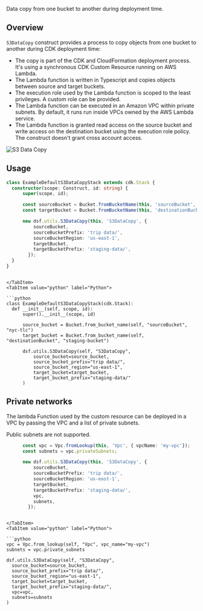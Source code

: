 [//]: # (This file is generated, do not modify directly, update the README.md in framework/src/utils)

Data copy from one bucket to another during deployment time.

## Overview

`S3DataCopy` construct provides a process to copy objects from one bucket to another during CDK deployment time:
- The copy is part of the CDK and CloudFormation deployment process. It's using a synchronous CDK Custom Resource running on AWS Lambda.
- The Lambda function is written in Typescript and copies objects between source and target buckets.
- The execution role used by the Lambda function is scoped to the least privileges. A custom role can be provided.
- The Lambda function can be executed in an Amazon VPC within private subnets. By default, it runs run inside VPCs owned by the AWS Lambda service.
- The Lambda function is granted read access on the source bucket and write access on the destination bucket using the execution role policy. The construct doesn't grant cross account access.

![S3 Data Copy](../../../../static/img/s3-data-copy.png)

## Usage

<Tabs>
  <TabItem value="typescript" label="TypeScript" default>

  ```typescript
class ExampleDefaultS3DataCopyStack extends cdk.Stack {
    constructor(scope: Construct, id: string) {
        super(scope, id);

        const sourceBucket = Bucket.fromBucketName(this, 'sourceBucket', 'nyc-tlc');
        const targetBucket = Bucket.fromBucketName(this, 'destinationBucket', 'staging-bucket');

        new dsf.utils.S3DataCopy(this, 'S3DataCopy', {
            sourceBucket,
            sourceBucketPrefix: 'trip data/',
            sourceBucketRegion: 'us-east-1',
            targetBucket,
            targetBucketPrefix: 'staging-data/',
          });
    }
}
  ```
  
  ```mdx-code-block
  
  </TabItem>
  <TabItem value="python" label="Python">

  ```python
class ExampleDefaultS3DataCopyStack(cdk.Stack):
    def __init__(self, scope, id):
        super().__init__(scope, id)

        source_bucket = Bucket.from_bucket_name(self, "sourceBucket", "nyc-tlc")
        target_bucket = Bucket.from_bucket_name(self, "destinationBucket", "staging-bucket")

        dsf.utils.S3DataCopy(self, "S3DataCopy",
            source_bucket=source_bucket,
            source_bucket_prefix="trip data/",
            source_bucket_region="us-east-1",
            target_bucket=target_bucket,
            target_bucket_prefix="staging-data/"
        )
  ```

  </TabItem>
</Tabs>

## Private networks

The lambda Function used by the custom resource can be deployed in a VPC by passing the VPC and a list of private subnets.

Public subnets are not supported.

<Tabs>
  <TabItem value="typescript" label="TypeScript" default>

  ```typescript
        const vpc = Vpc.fromLookup(this, 'Vpc', { vpcName: 'my-vpc'});
        const subnets = vpc.privateSubnets;

        new dsf.utils.S3DataCopy(this, 'S3DataCopy', {
            sourceBucket,
            sourceBucketPrefix: 'trip data/',
            sourceBucketRegion: 'us-east-1',
            targetBucket,
            targetBucketPrefix: 'staging-data/',
            vpc,
            subnets,
          });
  ```
  
  ```mdx-code-block
  
  </TabItem>
  <TabItem value="python" label="Python">

  ```python
vpc = Vpc.from_lookup(self, "Vpc", vpc_name="my-vpc")
subnets = vpc.private_subnets

dsf.utils.S3DataCopy(self, "S3DataCopy",
    source_bucket=source_bucket,
    source_bucket_prefix="trip data/",
    source_bucket_region="us-east-1",
    target_bucket=target_bucket,
    target_bucket_prefix="staging-data/",
    vpc=vpc,
    subnets=subnets
)
  ```

  </TabItem>
</Tabs>


